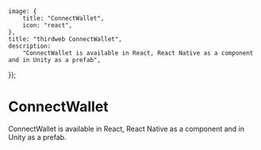 
	image: {
		title: "ConnectWallet",
		icon: "react",
	},
	title: "thirdweb ConnectWallet",
	description:
		"ConnectWallet is available in React, React Native as a component and in Unity as a prefab",
});

# ConnectWallet

ConnectWallet is available in React, React Native as a component and in Unity as a prefab.

<Grid>
	<SDKCard
		title="React"
		href="/typescript/v5/react/components/ConnectButton"
		icon={ReactIcon}
	/>
	<SDKCard
		title="React Native"
		href="/react-native/latest/components/ConnectWallet"
		icon={ReactIcon}
	/>
	<SDKCard title="Unity" href="/unity/wallets/prefab" icon={UnityIcon} />
</Grid>

<br />

<DocImage src={connectHeroImage} />
